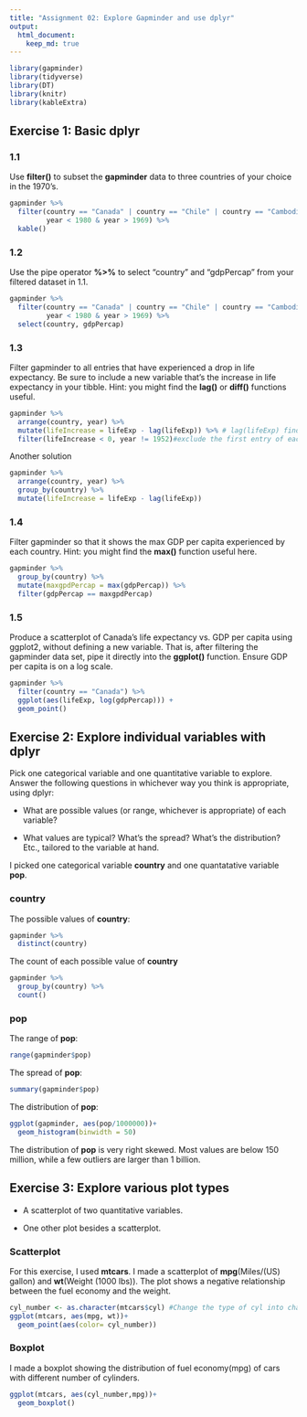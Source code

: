 ```yaml
---
title: "Assignment 02: Explore Gapminder and use dplyr"
output: 
  html_document:
    keep_md: true
---
```

<!--To run the code but show nothing-->
```r
library(gapminder)
library(tidyverse)
library(DT)
library(knitr)
library(kableExtra)
```

## Exercise 1: Basic __dplyr__

### 1.1 
Use __filter()__ to subset the __gapminder__ data to three countries of your choice in the 1970’s.
```r
gapminder %>% 
  filter(country == "Canada" | country == "Chile" | country == "Cambodia",
         year < 1980 & year > 1969) %>% 
  kable()
```


### 1.2 

Use the pipe operator __%>%__ to select “country” and “gdpPercap” from your filtered dataset in 1.1.
```r
gapminder %>% 
  filter(country == "Canada" | country == "Chile" | country == "Cambodia",
         year < 1980 & year > 1969) %>% 
  select(country, gdpPercap)
```

### 1.3 

Filter gapminder to all entries that have experienced a drop in life expectancy. Be sure to include a new variable that’s the increase in life expectancy in your tibble. Hint: you might find the __lag()__ or __diff()__ functions useful.

```r
gapminder %>% 
  arrange(country, year) %>%
  mutate(lifeIncrease = lifeExp - lag(lifeExp)) %>% # lag(lifeExp) finds the previous values of lifeExp
  filter(lifeIncrease < 0, year != 1952)#exclude the first entry of each country, where the lifeIncrease is the difference between two countries 
```

Another solution
```r
gapminder %>% 
  arrange(country, year) %>%
  group_by(country) %>% 
  mutate(lifeIncrease = lifeExp - lag(lifeExp))
```

### 1.4 

Filter gapminder so that it shows the max GDP per capita experienced by each country. Hint: you might find the __max()__ function useful here.
```r
gapminder %>% 
  group_by(country) %>% 
  mutate(maxgpdPercap = max(gdpPercap)) %>% 
  filter(gdpPercap == maxgpdPercap)
```

### 1.5

Produce a scatterplot of Canada’s life expectancy vs. GDP per capita using ggplot2, without defining a new variable. That is, after filtering the gapminder data set, pipe it directly into the __ggplot()__ function. Ensure GDP per capita is on a log scale.

```r
gapminder %>% 
  filter(country == "Canada") %>% 
  ggplot(aes(lifeExp, log(gdpPercap))) +
  geom_point()
```


## Exercise 2: Explore individual variables with __dplyr__

Pick one categorical variable and one quantitative variable to explore. Answer the following questions in whichever way you think is appropriate, using dplyr:

- What are possible values (or range, whichever is appropriate) of each variable?

- What values are typical? What’s the spread? What’s the distribution? Etc., tailored to the variable at hand.

I picked one categorical variable __country__ and one quantatative variable __pop__.

### country

The possible values of __country__:
```r
gapminder %>% 
  distinct(country)
```

The count of each possible value of __country__
```r
gapminder %>% 
  group_by(country) %>% 
  count()
```

### pop

The range of __pop__:
```r
range(gapminder$pop)
```

The spread of __pop__:
```r
summary(gapminder$pop)
```

The distribution of __pop__:
```r
ggplot(gapminder, aes(pop/1000000))+
  geom_histogram(binwidth = 50)
```

The distribution of __pop__ is very right skewed. Most values are below 150 million, while a few outliers are larger than 1 billion.

## Exercise 3: Explore various plot types

- A scatterplot of two quantitative variables.

- One other plot besides a scatterplot.

### Scatterplot
For this exercise, I used __mtcars__. I made a scatterplot of __mpg__(Miles/(US) gallon) and __wt__(Weight (1000 lbs)).
The plot shows a negative relationship between the fuel economy and the weight.
```r
cyl_number <- as.character(mtcars$cyl) #Change the type of cyl into character because there are only three discrete values.
ggplot(mtcars, aes(mpg, wt))+
  geom_point(aes(color= cyl_number))
```

### Boxplot
I made a boxplot showing the distribution of fuel economy(mpg) of cars with different number of cylinders.
```r
ggplot(mtcars, aes(cyl_number,mpg))+
  geom_boxplot()
```

